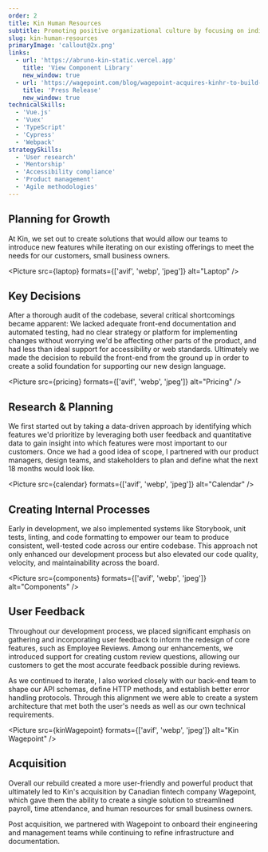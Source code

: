 ```yaml
---
order: 2
title: Kin Human Resources
subtitle: Promoting positive organizational culture by focusing on individuals.
slug: kin-human-resources
primaryImage: 'callout@2x.png'
links:
  - url: 'https://abruno-kin-static.vercel.app'
    title: 'View Component Library'
    new_window: true
  - url: 'https://wagepoint.com/blog/wagepoint-acquires-kinhr-to-build-ultimate-workplace-happiness-solution/'
    title: 'Press Release'
    new_window: true
technicalSkills:
  - 'Vue.js'
  - 'Vuex'
  - 'TypeScript'
  - 'Cypress'
  - 'Webpack'
strategySkills:
  - 'User research'
  - 'Mentorship'
  - 'Accessibility compliance'
  - 'Product management'
  - 'Agile methodologies'
---
```



## Planning for Growth

At Kin, we set out to create solutions that would allow our teams to introduce new features while iterating on our existing offerings to meet the needs for our customers, small business owners.

<Picture src={laptop} formats={['avif', 'webp', 'jpeg']} alt="Laptop" />

## Key Decisions

After a thorough audit of the codebase, several critical shortcomings became apparent: We lacked adequate front-end documentation and automated testing, had no clear strategy or platform for implementing changes without worrying we'd be affecting other parts of the product, and had less than ideal support for accessibility or web standards. Ultimately we made the decision to rebuild the front-end from the ground up in order to create a solid foundation for supporting our new design language.

<Picture src={pricing} formats={['avif', 'webp', 'jpeg']} alt="Pricing" />

## Research &amp; Planning

We first started out by taking a data-driven approach by identifying which features we'd prioritize by leveraging both user feedback and quantitative data to gain insight into which features were most important to our customers. Once we had a good idea of scope, I partnered with our product managers, design teams, and stakeholders to plan and define what the next 18 months would look like.

<Picture src={calendar} formats={['avif', 'webp', 'jpeg']} alt="Calendar" />

## Creating Internal Processes

Early in development, we also implemented systems like Storybook, unit tests, linting, and code formatting to empower our team to produce consistent, well-tested code across our entire codebase. This approach not only enhanced our development process but also elevated our code quality, velocity, and maintainability across the board.

<Picture src={components} formats={['avif', 'webp', 'jpeg']} alt="Components" />

## User Feedback

Throughout our development process, we placed significant emphasis on gathering and incorporating user feedback to inform the redesign of core features, such as Employee Reviews. Among our enhancements, we introduced support for creating custom review questions, allowing our customers to get the most accurate feedback possible during reviews.

As we continued to iterate, I also worked closely with our back-end team to shape our API schemas, define HTTP methods, and establish better error handling protocols. Through this alignment we were able to create a system architecture that met both the user's needs as well as our own technical requirements.

<Picture
  src={kinWagepoint}
  formats={['avif', 'webp', 'jpeg']}
  alt="Kin Wagepoint"
/>

## Acquisition

Overall our rebuild created a more user-friendly and powerful product that ultimately led to Kin's acquisition by Canadian fintech company Wagepoint, which gave them the ability to create a single solution to streamlined payroll, time attendance, and human resources for small business owners.

Post acquisition, we partnered with Wagepoint to onboard their engineering and management teams while continuing to refine infrastructure and documentation.

